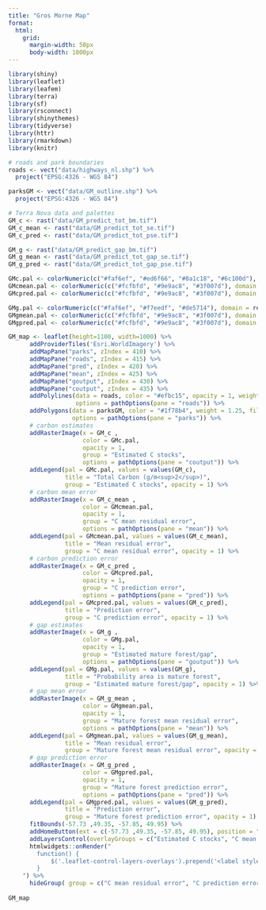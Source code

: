 ```yaml
---
title: "Gros Morne Map"
format:
  html:
    grid:
      margin-width: 50px
      body-width: 1000px
---
```


```r


library(shiny)
library(leaflet)
library(leafem)
library(terra)
library(sf)
library(rsconnect)
library(shinythemes)
library(tidyverse)
library(httr)
library(rmarkdown)
library(knitr)

```

```r
# roads and park boundaries
roads <- vect("data/highways_nl.shp") %>% 
  project("EPSG:4326 - WGS 84")

parksGM <- vect("data/GM_outline.shp") %>% 
  project("EPSG:4326 - WGS 84")

# Terra Nova data and palettes
GM_c <- rast("data/GM_predict_tot_bm.tif")
GM_c_mean <- rast("data/GM_predict_tot_se.tif")
GM_c_pred <- rast("data/GM_predict_tot_pse.tif")

GM_g <- rast("data/GM_predict_gap_bm.tif")
GM_g_mean <- rast("data/GM_predict_tot_gap_se.tif")
GM_g_pred <- rast("data/GM_predict_tot_gap_pse.tif")
```

```r
GMc.pal <- colorNumeric(c("#faf6ef", "#ed6f66", "#8a1c18", "#6c100d"), domain = rev(values(GM_c)), na.color = "transparent")
GMcmean.pal <- colorNumeric(c("#fcfbfd", "#9e9ac8", "#3f007d"), domain = rev(values(GM_c_mean)), na.color = "transparent")
GMcpred.pal <- colorNumeric(c("#fcfbfd", "#9e9ac8", "#3f007d"), domain = rev(values(GM_c_pred)), na.color = "transparent")

GMg.pal <- colorNumeric(c("#faf6ef", "#f7eedf", "#de5714"), domain = rev(0:1), na.color = "transparent")
GMgmean.pal <- colorNumeric(c("#fcfbfd", "#9e9ac8", "#3f007d"), domain = rev(values(GM_g_mean)), na.color = "transparent")
GMgpred.pal <- colorNumeric(c("#fcfbfd", "#9e9ac8", "#3f007d"), domain = rev(values(GM_g_pred)), na.color = "transparent")
```

```r

GM_map <- leaflet(height=1100, width=1000) %>%
      addProviderTiles('Esri.WorldImagery') %>%
      addMapPane("parks", zIndex = 410) %>% 
      addMapPane("roads", zIndex = 415) %>%
      addMapPane("pred", zIndex = 420) %>% 
      addMapPane("mean", zIndex = 425) %>% 
      addMapPane("goutput", zIndex = 430) %>%
      addMapPane("coutput", zIndex = 435) %>% 
      addPolylines(data = roads, color = "#efbc15", opacity = 1, weight = 1.25,
                   options = pathOptions(pane = "roads")) %>%
      addPolygons(data = parksGM, color = "#1f78b4", weight = 1.25, fillColor = "#1f78b4", fillOpacity = 0.5,
                  options = pathOptions(pane = "parks")) %>% 
      # carbon estimates
      addRasterImage(x = GM_c , 
                     color = GMc.pal,
                     opacity = 1,
                     group = "Estimated C stocks",
                     options = pathOptions(pane = "coutput")) %>%
      addLegend(pal = GMc.pal, values = values(GM_c),
                title = "Total Carbon (g/m<sup>2</sup>)",
                group = "Estimated C stocks", opacity = 1) %>% 
      # carbon mean error   
      addRasterImage(x = GM_c_mean , 
                     color = GMcmean.pal,
                     opacity = 1,
                     group = "C mean residual error",
                     options = pathOptions(pane = "mean")) %>%
      addLegend(pal = GMcmean.pal, values = values(GM_c_mean),
                title = "Mean residual error",
                group = "C mean residual error", opacity = 1) %>%
      # carbon prediction error   
      addRasterImage(x = GM_c_pred , 
                     color = GMcpred.pal,
                     opacity = 1,
                     group = "C prediction error",
                     options = pathOptions(pane = "pred")) %>%
      addLegend(pal = GMcpred.pal, values = values(GM_c_pred),
                title = "Prediction error",
                group = "C prediction error", opacity = 1) %>%
      # gap estimates 
      addRasterImage(x = GM_g , 
                     color = GMg.pal,
                     opacity = 1,
                     group = "Estimated mature forest/gap",
                     options = pathOptions(pane = "goutput")) %>%
      addLegend(pal = GMg.pal, values = values(GM_g),
                title = "Probability area is mature forest",
                group = "Estimated mature forest/gap", opacity = 1) %>% 
      # gap mean error 
      addRasterImage(x = GM_g_mean , 
                     color = GMgmean.pal,
                     opacity = 1,
                     group = "Mature forest mean residual error",
                     options = pathOptions(pane = "mean")) %>%
      addLegend(pal = GMgmean.pal, values = values(GM_g_mean),
                title = "Mean residual error",
                group = "Mature forest mean residual error", opacity = 1) %>% 
      # gap prediction error 
      addRasterImage(x = GM_g_pred , 
                     color = GMgpred.pal,
                     opacity = 1,
                     group = "Mature forest prediction error",
                     options = pathOptions(pane = "pred")) %>%
      addLegend(pal = GMgpred.pal, values = values(GM_g_pred),
                title = "Prediction error",
                group = "Mature forest prediction error", opacity = 1) %>% 
      fitBounds(-57.73 ,49.35, -57.85, 49.95) %>% 
      addHomeButton(ext = c(-57.73 ,49.35, -57.85, 49.95), position = "topleft", group = "Recenter")%>%
      addLayersControl(overlayGroups = c("Estimated C stocks", "C mean residual error", "C prediction error", "Estimated mature forest/gap", "Mature forest mean residual error", "Mature forest prediction error"), position = "topleft", options = layersControlOptions(collapsed = F)) %>% 
      htmlwidgets::onRender("
        function() {
            $('.leaflet-control-layers-overlays').prepend('<label style=\"text-align:left\">Available layers</label>');
        }
    ") %>%
      hideGroup( group = c("C mean residual error", "C prediction error","Mature forest mean residual error", "Mature forest prediction error"))
    
GM_map
```
